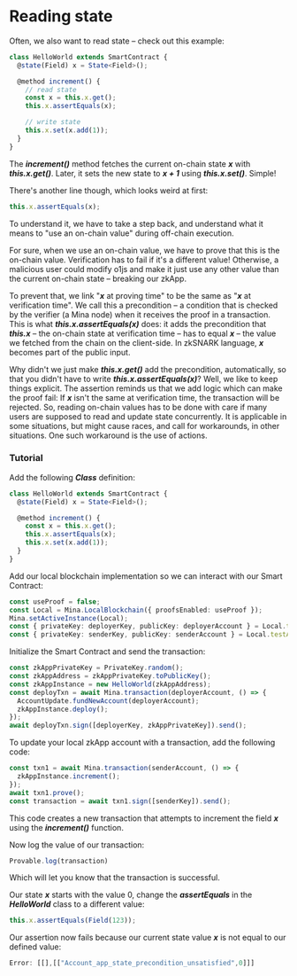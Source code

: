 # Reading state

Often, we also want to read state – check out this example:
```ts
class HelloWorld extends SmartContract {
  @state(Field) x = State<Field>();

  @method increment() {
    // read state
    const x = this.x.get();
    this.x.assertEquals(x);

    // write state
    this.x.set(x.add(1));
  }
}
```

The ***increment()*** method fetches the current on-chain state ***x*** with ***this.x.get()***. Later, it sets the new state to ***x + 1*** using ***this.x.set()***. Simple!

There's another line though, which looks weird at first:

```ts
this.x.assertEquals(x);
```

To understand it, we have to take a step back, and understand what it means to "use an on-chain value" during off-chain execution.

For sure, when we use an on-chain value, we have to prove that this is the on-chain value. Verification has to fail if it's a different value! Otherwise, a malicious user could modify o1js and make it just use any other value than the current on-chain state – breaking our zkApp.

To prevent that, we link "***x*** at proving time" to be the same as "***x*** at verification time". We call this a precondition – a condition that is checked by the verifier (a Mina node) when it receives the proof in a transaction. This is what ***this.x.assertEquals(x)*** does: it adds the precondition that ***this.x*** – the on-chain state at verification time – has to equal ***x*** – the value we fetched from the chain on the client-side. In zkSNARK language, ***x*** becomes part of the public input.

Why didn't we just make ***this.x.get()*** add the precondition, automatically, so that you didn't have to write ***this.x.assertEquals(x)***? Well, we like to keep things explicit. The assertion reminds us that we add logic which can make the proof fail: If ***x*** isn't the same at verification time, the transaction will be rejected. So, reading on-chain values has to be done with care if many users are supposed to read and update state concurrently. It is applicable in some situations, but might cause races, and call for workarounds, in other situations. One such workaround is the use of actions.

### Tutorial

Add the following ***Class*** definition:
```ts
class HelloWorld extends SmartContract {
  @state(Field) x = State<Field>();

  @method increment() {
    const x = this.x.get();
    this.x.assertEquals(x);
    this.x.set(x.add(1));
  }
}
```

Add our local blockchain implementation so we can interact with our Smart Contract:
```ts
const useProof = false;
const Local = Mina.LocalBlockchain({ proofsEnabled: useProof });
Mina.setActiveInstance(Local);
const { privateKey: deployerKey, publicKey: deployerAccount } = Local.testAccounts[0];
const { privateKey: senderKey, publicKey: senderAccount } = Local.testAccounts[1];
```

Initialize the Smart Contract and send the transaction:
```ts
const zkAppPrivateKey = PrivateKey.random();
const zkAppAddress = zkAppPrivateKey.toPublicKey();
const zkAppInstance = new HelloWorld(zkAppAddress);
const deployTxn = await Mina.transaction(deployerAccount, () => {
  AccountUpdate.fundNewAccount(deployerAccount);
  zkAppInstance.deploy();
});
await deployTxn.sign([deployerKey, zkAppPrivateKey]).send();
```

To update your local zkApp account with a transaction, add the following code:
```ts
const txn1 = await Mina.transaction(senderAccount, () => {
  zkAppInstance.increment();
});
await txn1.prove();
const transaction = await txn1.sign([senderKey]).send();
```
This code creates a new transaction that attempts to increment the field ***x*** using the ***increment()*** function.

Now log the value of our transaction:
```ts
Provable.log(transaction)
```
Which will let you know that the transaction is successful.

Our state ***x*** starts with the value 0, change the ***assertEquals*** in the ***HelloWorld*** class to a different value:
```ts
this.x.assertEquals(Field(123));
```
Our assertion now fails because our current state value ***x*** is not equal to our defined value:
```ts
Error: [[],[["Account_app_state_precondition_unsatisfied",0]]]
```
